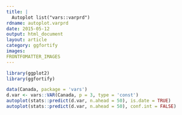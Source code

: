 ```yaml
---
title: |
  Autoplot list("vars::varprd")
rdname: autoplot.varprd
date: 2015-05-12
output: html_document
layout: article
category: ggfortify
images:
FRONTFOMATTER_IMAGES
---
```


```r
library(ggplot2)
library(ggfortify)
```

```r
data(Canada, package = 'vars')
d.var <- vars::VAR(Canada, p = 3, type = 'const')
autoplot(stats::predict(d.var, n.ahead = 50), is.date = TRUE)
autoplot(stats::predict(d.var, n.ahead = 50), conf.int = FALSE)



```